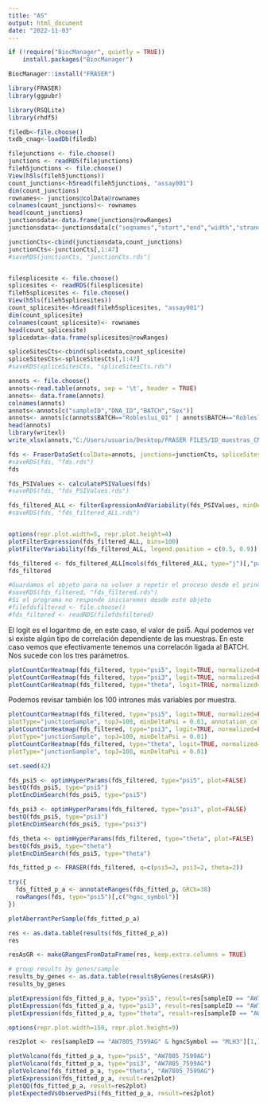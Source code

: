 ---
title: "AS"
output: html_document
date: "2022-11-03"
---

```{r}
if (!require("BiocManager", quietly = TRUE))
    install.packages("BiocManager")

BiocManager::install("FRASER")

library(FRASER)
library(ggpubr)
```


```{r}
library(RSQLite)
library(rhdf5)

filedb<-file.choose()
txdb_cnag<-loadDb(filedb)

filejunctions <- file.choose()
junctions <- readRDS(filejunctions)
fileh5junctions <- file.choose()
View(h5ls(fileh5junctions))
count_junctions<-h5read(fileh5junctions, "assay001")
dim(count_junctions)
rownames<- junctions@colData@rownames
colnames(count_junctions)<- rownames
head(count_junctions)
junctionsdata<-data.frame(junctions@rowRanges)
junctionsdata<-junctionsdata[c("seqnames","start","end","width","strand","startID","endID")]

junctionCts<-cbind(junctionsdata,count_junctions)
junctionCts<-junctionCts[,1:47]
#saveRDS(junctionCts, "junctionCts.rds")


filesplicesite <- file.choose()
splicesites <- readRDS(filesplicesite)
fileh5splicesites <- file.choose()
View(h5ls(fileh5splicesites))
count_splicesite<-h5read(fileh5splicesites, "assay001")
dim(count_splicesite)
colnames(count_splicesite)<- rownames
head(count_splicesite)
splicedata<-data.frame(splicesites@rowRanges)

spliceSitesCts<-cbind(splicedata,count_splicesite)
spliceSitesCts<-spliceSitesCts[,1:47]
#saveRDS(spliceSitesCts, "spliceSitesCts.rds")
```

```{r}
annots <- file.choose()
annots<-read.table(annots, sep = '\t', header = TRUE)
annots<- data.frame(annots)
colnames(annots)
annots<-annots[c("sampleID","DNA_ID","BATCH","Sex")]
annots<- annots[c(annots$BATCH=="Robleslui_01" | annots$BATCH=="Robleslui_02"),]
head(annots)
library(writexl)
write_xlsx(annots,"C:/Users/usuario/Desktop/FRASER FILES/ID_muestras_CNAG_H12O.xlsx")

```

```{r}
fds <- FraserDataSet(colData=annots, junctions=junctionCts, spliceSites=spliceSitesCts)
#saveRDS(fds, "fds.rds")
fds
```

```{r}
fds_PSIValues <- calculatePSIValues(fds)
#saveRDS(fds, "fds_PSIValues.rds")
```

```{r}
fds_filtered_ALL <- filterExpressionAndVariability(fds_PSIValues, minDeltaPsi=0.0, filter=FALSE)
#saveRDS(fds, "fds_filtered_ALL.rds")


options(repr.plot.width=5, repr.plot.height=4)
plotFilterExpression(fds_filtered_ALL, bins=100)
plotFilterVariability(fds_filtered_ALL, legend.position = c(0.5, 0.9))
```

```{r}
fds_filtered <- fds_filtered_ALL[mcols(fds_filtered_ALL, type="j")[,"passed"],]
fds_filtered

#Guardamos el objeto para no volver a repetir el proceso desde el principio
#saveRDS(fds_filtered, "fds_filtered.rds")
#Si el programa no responde iniciaremos desde este objeto
#filefdsfiltered <- file.choose()
#fds_filtered <- readRDS(filefdsfiltered)

```
El logit es el logaritmo de, en este caso, el valor de psi5. Aquí podemos ver si existe algún tipo de correlación dependiente de las muestras. En este caso vemos que efectivamente tenemos una correlacón ligada al BATCH. Nos sucede con los tres parámetros. 

```{r}
plotCountCorHeatmap(fds_filtered, type="psi5", logit=TRUE, normalized=FALSE, annotation_col=c("Sex", "BATCH"))
plotCountCorHeatmap(fds_filtered, type="psi3", logit=TRUE, normalized=FALSE, annotation_col=c("Sex", "BATCH"))
plotCountCorHeatmap(fds_filtered, type="theta", logit=TRUE, normalized=FALSE, annotation_col=c("Sex", "BATCH"))
```
Podemos revisar también los 100 intrones más variables por muestra.

```{r}
plotCountCorHeatmap(fds_filtered, type="psi5", logit=TRUE, normalized=FALSE,
plotType="junctionSample", topJ=100, minDeltaPsi = 0.01, annotation_col=c("Sex", "BATCH"))
plotCountCorHeatmap(fds_filtered, type="psi3", logit=TRUE, normalized=FALSE,
plotType="junctionSample", topJ=100, minDeltaPsi = 0.01)
plotCountCorHeatmap(fds_filtered, type="theta", logit=TRUE, normalized=FALSE,
plotType="junctionSample", topJ=100, minDeltaPsi = 0.01)
```

```{r}
set.seed(42)

fds_psi5 <- optimHyperParams(fds_filtered, type="psi5", plot=FALSE)
bestQ(fds_psi5, type="psi5")
plotEncDimSearch(fds_psi5, type="psi5")

fds_psi3 <- optimHyperParams(fds_filtered, type="psi3", plot=FALSE)
bestQ(fds_psi5, type="psi3")
plotEncDimSearch(fds_psi5, type="psi3")

fds_theta <- optimHyperParams(fds_filtered, type="theta", plot=FALSE)
bestQ(fds_psi5, type="theta")
plotEncDimSearch(fds_psi5, type="theta")

```

```{r}
fds_fitted_p <- FRASER(fds_filtered, q=c(psi5=2, psi3=2, theta=2))
```
```{r}
try({
  fds_fitted_p_a <- annotateRanges(fds_fitted_p, GRCh=38)
  rowRanges(fds, type="psi5")[,c("hgnc_symbol")]
})

plotAberrantPerSample(fds_fitted_p_a)
```


```{r}
res <- as.data.table(results(fds_fitted_p_a))
res
```


```{r}
resAsGR <- makeGRangesFromDataFrame(res, keep.extra.columns = TRUE)

# group results by genes/sample
results_by_genes <- as.data.table(resultsByGenes(resAsGR))
results_by_genes
```
```{r}
plotExpression(fds_fitted_p_a, type="psi5", result=res[sampleID == "AW7805_7599AG" & hgncSymbol == "MLH3"][1])
plotExpression(fds_fitted_p_a, type="psi3", result=res[sampleID == "AW7805_7599AG" & hgncSymbol == "MLH3"][2])
plotExpression(fds_fitted_p_a, type="theta", result=res[sampleID == "AW7805_7599AG" & hgncSymbol == "MLH3"][3])

```
```{r}
options(repr.plot.width=150, repr.plot.height=9)

res2plot <- res[sampleID == "AW7805_7599AG" & hgncSymbol == "MLH3"][1,]

plotVolcano(fds_fitted_p_a, type="psi5", "AW7805_7599AG")
plotVolcano(fds_fitted_p_a, type="psi3", "AW7805_7599AG")
plotVolcano(fds_fitted_p_a, type="theta", "AW7805_7599AG")
plotExpression(fds_fitted_p_a, result=res2plot)
plotQQ(fds_fitted_p_a, result=res2plot)
plotExpectedVsObservedPsi(fds_fitted_p_a, result=res2plot)
```

